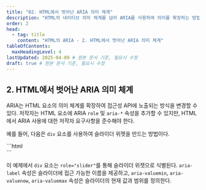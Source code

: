 ```yaml
---
title: "02. HTML에서 벗어난 ARIA 의미 체계"
description: "HTML의 네이티브 의미 체계를 넘어 ARIA를 사용하여 의미를 확장하는 방법에 대한 설명입니다."
order: 2
head:
  - tag: title
    content: "HTML의 ARIA - 2. HTML에서 벗어난 ARIA 의미 체계"
tableOfContents:
  maxHeadingLevel: 4
lastUpdated: 2025-04-09 # 원본 문서 기준, 필요시 수정
draft: true # 원본 문서 기준, 필요시 수정
---
```



<AriaInHtmlLayout>

## 2. HTML에서 벗어난 ARIA 의미 체계

ARIA는 HTML 요소의 의미 체계를 확장하여 접근성 API에 노출되는 방식을 변경할 수 있다. 저작자는 HTML 요소에 ARIA `role` 및 `aria-*` 속성을 추가할 수 있지만, HTML에서 ARIA 사용에 대한 저작자 요구사항을 준수해야 한다.

예를 들어, 다음은 `div` 요소를 사용하여 슬라이더 위젯을 만드는 방법이다.

<Card title="예제 1: ARIA를 사용하여 슬라이더 위젯 생성">
```html
<div role="slider" aria-label="Volume" aria-valuemin="0" aria-valuenow="40" aria-valuemax="100">
</div>
```
</Card>

이 예제에서 `div` 요소는 `role="slider"`를 통해 슬라이더 위젯으로 식별된다. `aria-label` 속성은 슬라이더에 접근 가능한 이름을 제공하고, `aria-valuemin`, `aria-valuenow`, `aria-valuemax` 속성은 슬라이더의 현재 값과 범위를 정의한다.

</AriaInHtmlLayout>